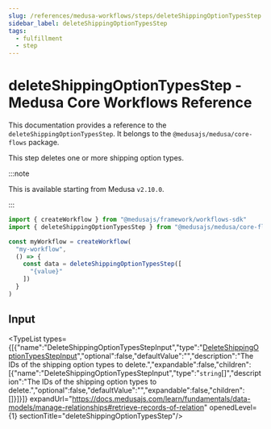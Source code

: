 ```yaml
---
slug: /references/medusa-workflows/steps/deleteShippingOptionTypesStep
sidebar_label: deleteShippingOptionTypesStep
tags:
  - fulfillment
  - step
---
```



# deleteShippingOptionTypesStep - Medusa Core Workflows Reference

This documentation provides a reference to the `deleteShippingOptionTypesStep`. It belongs to the `@medusajs/medusa/core-flows` package.

This step deletes one or more shipping option types.

:::note

This is available starting from Medusa `v2.10.0`.

:::

```ts title="src/workflows/my-workflow.ts"
import { createWorkflow } from "@medusajs/framework/workflows-sdk"
import { deleteShippingOptionTypesStep } from "@medusajs/medusa/core-flows"

const myWorkflow = createWorkflow(
  "my-workflow",
  () => {
    const data = deleteShippingOptionTypesStep([
      "{value}"
    ])
  }
)
```
  

## Input

<TypeList types={[{"name":"DeleteShippingOptionTypesStepInput","type":"[DeleteShippingOptionTypesStepInput](../../../../types/core_flows.DeleteShippingOptionTypesStepInput/page.mdx)","optional":false,"defaultValue":"","description":"The IDs of the shipping option types to delete.","expandable":false,"children":[{"name":"DeleteShippingOptionTypesStepInput","type":"`string`[]","description":"The IDs of the shipping option types to delete.","optional":false,"defaultValue":"","expandable":false,"children":[]}]}]} expandUrl="https://docs.medusajs.com/learn/fundamentals/data-models/manage-relationships#retrieve-records-of-relation" openedLevel={1} sectionTitle="deleteShippingOptionTypesStep"/>
